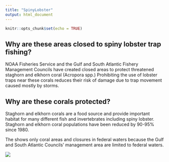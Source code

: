 ```yaml
---
title: "SpinyLobster"
output: html_document
---
```


```r
knitr::opts_chunk$set(echo = TRUE)
```

## Why are these areas closed to spiny lobster trap fishing?
NOAA Fisheries Service and the Gulf and South Atlantic Fishery Management Councils have created closed areas to protect threatened staghorn and elkhorn coral (Acropora spp.) Prohibiting the use of
lobster traps near these corals reduces their risk of damage due to trap movement caused mostly by
storms.

## Why are these corals protected?
Staghorn and elkhorn corals are a food source and provide important habitat for many different fish and invertebrates including spiny lobster. Staghorn and elkhorn coral populations have been reduced by 90-95% since 1980.

The shows only coral areas and closures in federal waters because the Gulf and
South Atlantic Councils’ management area are limited to federal waters.


<div style="width:150px; height=100px">
![](Lobster.jpg)
</div>
